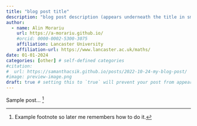 ```yaml
---
title: "blog post title"
description: "blog post description (appears underneath the title in smaller text) which is included on the listing page"
author:
  - name: Alin Morariu
    url: https://a-morariu.github.io/
    #orcid: 0000-0002-5300-3075
    affiliation: Lancaster University
    affiliation-url: https://www.lancaster.ac.uk/maths/
date: 01-01-2024
categories: [other] # self-defined categories
#citation: 
#  url: https://samanthacsik.github.io/posts/2022-10-24-my-blog-post/ 
#image: preview-image.png
draft: true # setting this to `true` will prevent your post from appearing on your listing page until you're ready!
---
```


Sample post... [^1]


[^1]: Example footnote so later me remembers how to do it. 
